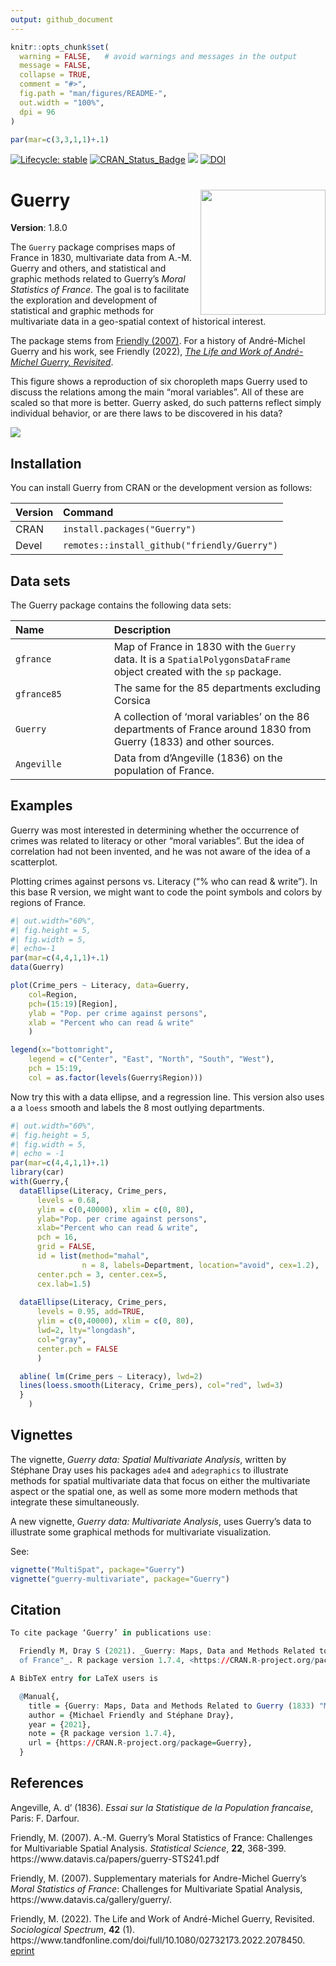 ```yaml
---
output: github_document
---
```


<!-- README.md is generated from README.Rmd. Please edit that file -->

```r
knitr::opts_chunk$set(
  warning = FALSE,   # avoid warnings and messages in the output
  message = FALSE,
  collapse = TRUE,
  comment = "#>",
  fig.path = "man/figures/README-",
  out.width = "100%",
  dpi = 96
)

par(mar=c(3,3,1,1)+.1)
```


<!-- badges: start -->
[![Lifecycle: stable](https://img.shields.io/badge/lifecycle-stable-brightgreen.svg)](https://www.tidyverse.org/lifecycle/#stable)
[![CRAN_Status_Badge](http://www.r-pkg.org/badges/version/Guerry)](https://cran.r-project.org/package=Guerry)
[![](https://cranlogs.r-pkg.org/badges/grand-total/Guerry)](https://cran.r-project.org/package=Guerry)
[![DOI](https://zenodo.org/badge/133678938.svg)](https://zenodo.org/badge/latestdoi/133678938)

<!-- badges: end -->


# Guerry <img src="man/figures/Guerry-logo.png" align="right" height="200px" />

**Version**: 1.8.0

The `Guerry` package comprises maps of France in 1830, multivariate data from A.-M. Guerry and others, and statistical and 
	graphic methods related to Guerry's *Moral Statistics of France*. The goal is to facilitate the exploration and
	development of statistical and graphic methods for multivariate data in a geo-spatial context of historical interest.
	
The package stems from [Friendly (2007)](https://www.datavis.ca/papers/guerry-STS241.pdf). For a history of André-Michel Guerry and his work, see Friendly (2022), [_The Life and Work of André-Michel Guerry, Revisited_](https://www.datavis.ca/papers/guerryvie/GuerryLife2-SocSpectrum.pdf).

This figure shows a reproduction of six choropleth maps Guerry used to discuss
the relations among the main "moral variables". All of these are scaled so that
more is better. Guerry asked, do such patterns reflect simply individual behavior,
or are there laws to be discovered in his data?

<img src="man/figures/Guerry-vars.png" align="center" />



## Installation


You can install Guerry from CRAN or the development version as follows:

| Version     | Command                                         |
|:------------|:------------------------------------------------|
| CRAN        | `install.packages("Guerry")`                    |
| Devel       | `remotes::install_github("friendly/Guerry")`    |


## Data sets

The Guerry package contains the following data sets:

|Name  | Description |
|:-----|:------------|
| `gfrance`  | Map of France in 1830 with the `Guerry` data. It is a `SpatialPolygonsDataFrame` object created with the `sp` package.|
| `gfrance85`| The same for the 85 departments excluding Corsica|
| `Guerry`   | A collection of 'moral variables' on the 86 departments of France around 1830 from Guerry (1833) and other sources.|
| `Angeville`| Data from d'Angeville (1836) on the population of France.|



## Examples

Guerry was most interested in determining whether the occurrence of crimes
was related to literacy or other "moral variables".  But the idea of
correlation had not been invented, and he was not aware of the
idea of a scatterplot. 

Plotting crimes against persons vs. Literacy ("% who can read & write").
In this base R version, we might want to code the point symbols 
and colors by regions of France.

```r
#| out.width="60%",
#| fig.height = 5,
#| fig.width = 5,
#| echo=-1
par(mar=c(4,4,1,1)+.1)
data(Guerry)

plot(Crime_pers ~ Literacy, data=Guerry,
	col=Region, 
	pch=(15:19)[Region],
	ylab = "Pop. per crime against persons",
	xlab = "Percent who can read & write"
	)

legend(x="bottomright", 
	legend = c("Center", "East", "North", "South", "West"), 
	pch = 15:19,
	col = as.factor(levels(Guerry$Region)))
```

<!-- Old plot: -->
<!-- <img src="man/figures/ex-bivar1.png" align="center" height="400px" /> -->

Now try this with a data ellipse, and a regression line. This version also uses a
a `loess` smooth and labels the 8 most outlying departments.

```r
#| out.width="60%",
#| fig.height = 5,
#| fig.width = 5,
#| echo = -1
par(mar=c(4,4,1,1)+.1)
library(car)
with(Guerry,{
  dataEllipse(Literacy, Crime_pers,
      levels = 0.68,
      ylim = c(0,40000), xlim = c(0, 80),
      ylab="Pop. per crime against persons",
      xlab="Percent who can read & write",
      pch = 16,
      grid = FALSE,
      id = list(method="mahal", 
                n = 8, labels=Department, location="avoid", cex=1.2),
      center.pch = 3, center.cex=5,
      cex.lab=1.5)
      
  dataEllipse(Literacy, Crime_pers,
      levels = 0.95, add=TRUE,
      ylim = c(0,40000), xlim = c(0, 80),
      lwd=2, lty="longdash",
      col="gray",
      center.pch = FALSE
      )

  abline( lm(Crime_pers ~ Literacy), lwd=2)	
  lines(loess.smooth(Literacy, Crime_pers), col="red", lwd=3)
  }
  	)
```

<!-- Old plot: -->
<!-- <img src="man/figures/ex-bivar2.png" align="center" height="400px" /> -->

## Vignettes

The vignette, _Guerry data: Spatial Multivariate Analysis_, written by Stéphane Dray uses his packages
`ade4` and `adegraphics` to illustrate methods for spatial multivariate data that focus on either
the multivariate aspect or the spatial one, as well as some more modern methods that integrate
these simultaneously. 

A new vignette, _Guerry data: Multivariate Analysis_, uses Guerry's data to illustrate some graphical
methods for multivariate visualization.

See:


``` r
vignette("MultiSpat", package="Guerry")
vignette("guerry-multivariate", package="Guerry")
```

## Citation

``` r
To cite package ‘Guerry’ in publications use:

  Friendly M, Dray S (2021). _Guerry: Maps, Data and Methods Related to Guerry (1833) "Moral Statistics
  of France"_. R package version 1.7.4, <https://CRAN.R-project.org/package=Guerry>.

A BibTeX entry for LaTeX users is

  @Manual{,
    title = {Guerry: Maps, Data and Methods Related to Guerry (1833) "Moral Statistics of France"},
    author = {Michael Friendly and Stéphane Dray},
    year = {2021},
    note = {R package version 1.7.4},
    url = {https://CRAN.R-project.org/package=Guerry},
  }
```

## References

Angeville, A. d' (1836).
_Essai sur la Statistique de la Population francaise_, Paris: F. Darfour.

Friendly, M. (2007). A.-M. Guerry's Moral Statistics of France: Challenges for Multivariable Spatial Analysis.
 *Statistical Science*, **22**, 368-399. https://www.datavis.ca/papers/guerry-STS241.pdf

Friendly, M. (2007).
Supplementary materials for Andre-Michel Guerry's *Moral Statistics of France*:
Challenges for Multivariate Spatial Analysis,
https://www.datavis.ca/gallery/guerry/.

Friendly, M. (2022). The Life and Work of André-Michel Guerry, Revisited. 
*Sociological Spectrum*, **42** (1).
https://www.tandfonline.com/doi/full/10.1080/02732173.2022.2078450.
[eprint](https://www.datavis.ca/papers/guerryvie/GuerryLife2-SocSpectrum.pdf)
